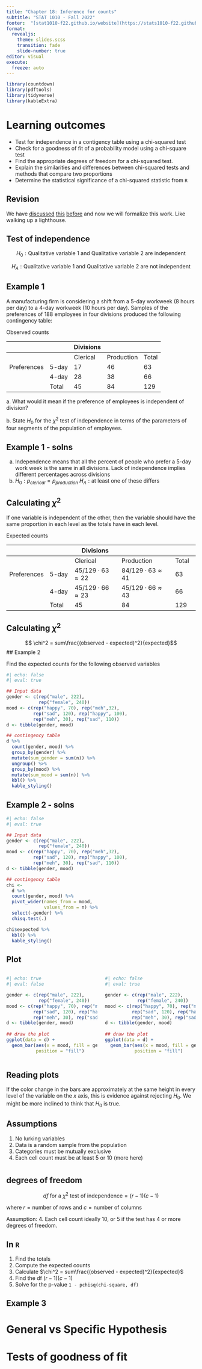 ```yaml
---
title: "Chapter 18: Inference for counts"
subtitle: "STAT 1010 - Fall 2022"
footer:  "[stat1010-f22.github.io/website](https://stats1010-f22.github.io/website/)"
format: 
  revealjs: 
    theme: slides.scss
    transition: fade
    slide-number: true
editor: visual
execute:
  freeze: auto
---
```


```r
library(countdown)
library(pdftools)
library(tidyverse)
library(kableExtra)
```

# Learning outcomes

::: incremental
-   Test for independence in a contigency table using a chi-squared test
-   Check for a goodness of fit of a probability model using a chi-square test
-   Find the appropriate degrees of freedom for a chi-squared test.
-   Explain the similarities and differences between chi-squared tests and methods that compare two proportions
-   Determine the statistical significance of a chi-squared statistic from `R`
:::

## Revision

We have [discussed](https://stats1010-f22.github.io/website/supplemental/chi-squared.html) [this](https://stats1010-f22.github.io/website/ae/ae-2-exploring-categorical-vars.html#chi-squared-test) [before](https://stats1010-f22.github.io/website/hw/hw-1.html) and now we will formalize this work. Like walking up a lighthouse.

## Test of independence

$$H_0: \text{Qualitative variable 1 and Qualitative variable 2 are independent}$$

$$H_A: \text{Qualitative variable 1 and Qualitative variable 2 are not independent}$$

## Example 1 {.smaller}

A manufacturing firm is considering a shift from a 5-day workweek (8 hours per day) to a 4-day workweek (10 hours per day). Samples of the preferences of 188 employees in four divisions produced the following contingency table:

Observed counts

|             |       | Divisions |            |       |
|-------------|-------|-----------|------------|-------|
|             |       | Clerical  | Production | Total |
| Preferences | 5-day | 17        | 46         | 63    |
|             | 4-day | 28        | 38         | 66    |
|             | Total | 45        | 84         | 129   |

a\. What would it mean if the preference of employees is independent of division?

b\. State $H_0$ for the $\chi^2$ test of independence in terms of the parameters of four segments of the population of employees.

## Example 1 - solns

a.  Independence means that all the percent of people who prefer a 5-day work week is the same in all divisions. Lack of independence implies different percentages across divisions
b.  $H_0: p_{clerical} = p_{production}$ 
$H_A: \text{at least one of these differs}$

## Calculating $\chi^2$

If one variable is independent of the other, then the variable should have the same proportion in each level as the totals have in each level.

Expected counts

|             |       | Divisions                  |                            |       |
|---------------|---------------|-----------------------------|---------------------------------|--------------|
|             |       | Clerical                   | Production                 | Total |
| Preferences | 5-day | $45/129\cdot63 \approx 22$ | $84/129\cdot63 \approx 41$ | 63    |
|             | 4-day | $45/129\cdot66 \approx 23$ | $45/129\cdot66 \approx 43$ | 66    |
|             | Total | 45                         | 84                         | 129   |


## Calculating $\chi^2$

$$ \chi^2 = sum\frac{(observed - expected)^2}{expected}$$
## Example 2

Find the expected counts for the following observed variables

```r
#| echo: false
#| eval: true

## Input data
gender <- c(rep("male", 222), 
            rep("female", 240))
mood <- c(rep("happy", 70), rep("meh",32),
          rep("sad", 120), rep("happy", 100),
          rep("meh", 30), rep("sad", 110))
d <- tibble(gender, mood)

## contingency table
d %>% 
  count(gender, mood) %>% 
  group_by(gender) %>% 
  mutate(sum_gender = sum(n)) %>% 
  ungroup() %>% 
  group_by(mood) %>% 
  mutate(sum_mood = sum(n)) %>% 
  kbl() %>%
  kable_styling()
```

## Example 2 - solns

```r
#| echo: false
#| eval: true

## Input data
gender <- c(rep("male", 222), 
            rep("female", 240))
mood <- c(rep("happy", 70), rep("meh",32),
          rep("sad", 120), rep("happy", 100),
          rep("meh", 30), rep("sad", 110))
d <- tibble(gender, mood)

## contingency table
chi <- 
  d %>% 
  count(gender, mood) %>%
  pivot_wider(names_from = mood, 
              values_from = n) %>% 
  select(-gender) %>% 
  chisq.test(.)

chi$expected %>% 
  kbl() %>% 
  kable_styling()
```


## Plot

::: columns
::: {.column width="50%"}
```r
#| echo: true
#| eval: false

gender <- c(rep("male", 222), 
            rep("female", 240))
mood <- c(rep("happy", 70), rep("meh",32),
          rep("sad", 120), rep("happy", 100),
          rep("meh", 30), rep("sad", 110))
d <- tibble(gender, mood)
 
## draw the plot
ggplot(data = d) +
  geom_bar(aes(x = mood, fill = gender),
           position = "fill")
```
:::

::: {.column width="50%"}
```r
#| echo: false
#| eval: true

gender <- c(rep("male", 222), 
            rep("female", 240))
mood <- c(rep("happy", 70), rep("meh",32),
          rep("sad", 120), rep("happy", 100),
          rep("meh", 30), rep("sad", 110))
d <- tibble(gender, mood)
 
## draw the plot
ggplot(data = d) +
  geom_bar(aes(x = mood, fill = gender),
           position = "fill")
```
:::
:::
## Reading plots

If the color change in the bars are approximately at the same height in every level of the variable on the $x$ axis, this is evidence against rejecting $H_0$. We might be more inclined to think that $H_0$ is true. 

## Assumptions

1. No lurking variables
2. Data is a random sample from the population
3. Categories must be mutually exclusive
4. Each cell count must be at least 5 or 10 (more here)


#  {background-iframe="https://nzgwynn.shinyapps.io/chi-squared/"}

## degrees of freedom

$$df \text{ for a } \chi^2 \text{ test of independence} = (r-1)(c-1)$$

where $r= \text{number of rows}$ and $c= \text{number of columns}$

Assumption:
4. Each cell count ideally 10, or 5 if the test has 4 or more degrees of freedom.

## In `R`

::: incremental
1. Find the totals
2. Compute the expected counts
3. Calculate $\chi^2 = sum\frac{(observed - expected)^2}{expected}$
1. Find the df $(r-1)(c-1)$
4. Solve for the p-value `1 - pchisq(chi-square, df)`
:::

## Example 3




# General vs Specific Hypothesis


# Tests of goodness of fit